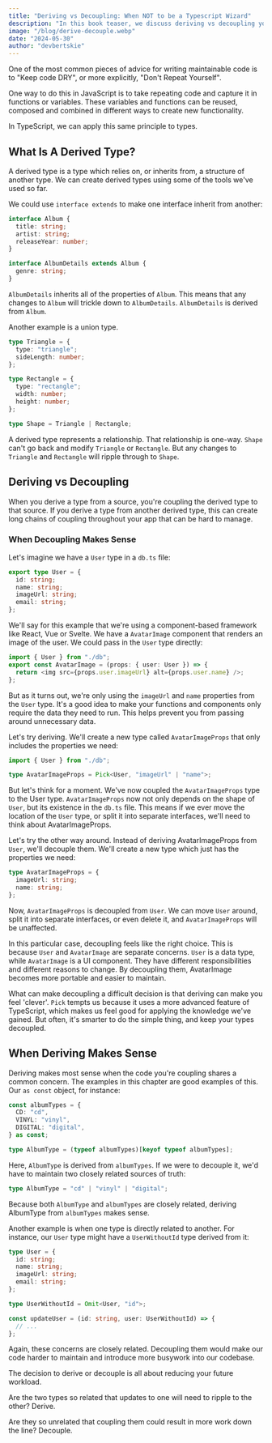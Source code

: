 ```yaml
---
title: "Deriving vs Decoupling: When NOT to be a Typescript Wizard"
description: "In this book teaser, we discuss deriving vs decoupling your types: when building relationships between your types or segregating them makes sense"
image: "/blog/derive-decouple.webp"
date: "2024-05-30"
author: "devbertskie"
---
```


One of the most common pieces of advice for writing maintainable code is to "Keep code DRY", or more explicitly, "Don't Repeat Yourself".

One way to do this in JavaScript is to take repeating code and capture it in functions or variables. These variables and functions can be reused, composed and combined in different ways to create new functionality.

In TypeScript, we can apply this same principle to types.

## What Is A Derived Type?

A derived type is a type which relies on, or inherits from, a structure of another type. We can create derived types using some of the tools we've used so far.

We could use `interface extends` to make one interface inherit from another:

```ts
interface Album {
  title: string;
  artist: string;
  releaseYear: number;
}

interface AlbumDetails extends Album {
  genre: string;
}
```

`AlbumDetails` inherits all of the properties of `Album`. This means that any changes to `Album` will trickle down to `AlbumDetails`. `AlbumDetails` is derived from `Album`.

Another example is a union type.

```ts
type Triangle = {
  type: "triangle";
  sideLength: number;
};

type Rectangle = {
  type: "rectangle";
  width: number;
  height: number;
};

type Shape = Triangle | Rectangle;
```

A derived type represents a relationship. That relationship is one-way. `Shape` can't go back and modify `Triangle` or `Rectangle`. But any changes to `Triangle` and `Rectangle` will ripple through to `Shape`.

## Deriving vs Decoupling

When you derive a type from a source, you're coupling the derived type to that source. If you derive a type from another derived type, this can create long chains of coupling throughout your app that can be hard to manage.

### When Decoupling Makes Sense

Let's imagine we have a `User` type in a `db.ts` file:

```ts
export type User = {
  id: string;
  name: string;
  imageUrl: string;
  email: string;
};
```

We'll say for this example that we're using a component-based framework like React, Vue or Svelte. We have a `AvatarImage` component that renders an image of the user. We could pass in the `User` type directly:

```ts
import { User } from "./db";
export const AvatarImage = (props: { user: User }) => {
  return <img src={props.user.imageUrl} alt={props.user.name} />;
};
```

But as it turns out, we're only using the `imageUrl` and `name` properties from the `User` type. It's a good idea to make your functions and components only require the data they need to run. This helps prevent you from passing around unnecessary data.

Let's try deriving. We'll create a new type called `AvatarImageProps` that only includes the properties we need:

```ts
import { User } from "./db";

type AvatarImageProps = Pick<User, "imageUrl" | "name">;
```

But let's think for a moment. We've now coupled the `AvatarImageProps` type to the User type. `AvatarImageProps` now not only depends on the shape of `User`, but its existence in the `db.ts` file. This means if we ever move the location of the `User` type, or split it into separate interfaces, we'll need to think about AvatarImageProps.

Let's try the other way around. Instead of deriving AvatarImageProps from `User`, we'll decouple them. We'll create a new type which just has the properties we need:

```ts
type AvatarImageProps = {
  imageUrl: string;
  name: string;
};
```

Now, `AvatarImageProps` is decoupled from `User`. We can move `User` around, split it into separate interfaces, or even delete it, and `AvatarImageProps` will be unaffected.

In this particular case, decoupling feels like the right choice. This is because `User` and `AvatarImage` are separate concerns. `User` is a data type, while `AvatarImage` is a UI component. They have different responsibilities and different reasons to change. By decoupling them, AvatarImage becomes more portable and easier to maintain.

What can make decoupling a difficult decision is that deriving can make you feel 'clever'. `Pick` tempts us because it uses a more advanced feature of TypeScript, which makes us feel good for applying the knowledge we've gained. But often, it's smarter to do the simple thing, and keep your types decoupled.

## When Deriving Makes Sense

Deriving makes most sense when the code you're coupling shares a common concern. The examples in this chapter are good examples of this. Our `as const` object, for instance:

```ts
const albumTypes = {
  CD: "cd",
  VINYL: "vinyl",
  DIGITAL: "digital",
} as const;

type AlbumType = (typeof albumTypes)[keyof typeof albumTypes];
```

Here, `AlbumType` is derived from `albumTypes`. If we were to decouple it, we'd have to maintain two closely related sources of truth:

```ts
type AlbumType = "cd" | "vinyl" | "digital";
```

Because both `AlbumType` and `albumTypes` are closely related, deriving AlbumType from `albumTypes` makes sense.

Another example is when one type is directly related to another. For instance, our `User` type might have a `UserWithoutId` type derived from it:

```ts
type User = {
  id: string;
  name: string;
  imageUrl: string;
  email: string;
};

type UserWithoutId = Omit<User, "id">;

const updateUser = (id: string, user: UserWithoutId) => {
  // ...
};
```

Again, these concerns are closely related. Decoupling them would make our code harder to maintain and introduce more busywork into our codebase.

The decision to derive or decouple is all about reducing your future workload.

Are the two types so related that updates to one will need to ripple to the other? Derive.

Are they so unrelated that coupling them could result in more work down the line? Decouple.
